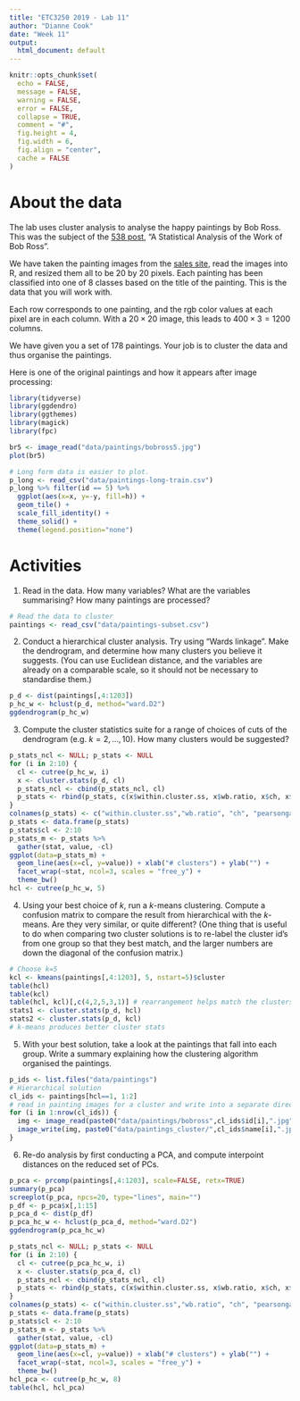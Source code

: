 ```yaml
---
title: "ETC3250 2019 - Lab 11"
author: "Dianne Cook"
date: "Week 11"
output:
  html_document: default
---
```


```r
knitr::opts_chunk$set(
  echo = FALSE,
  message = FALSE,
  warning = FALSE,
  error = FALSE, 
  collapse = TRUE,
  comment = "#",
  fig.height = 4,
  fig.width = 6,
  fig.align = "center",
  cache = FALSE
)
```

# About the data

The lab uses cluster analysis to analyse the happy paintings by Bob Ross. This was the subject of the [538 post](http://fivethirtyeight.com/features/a-statistical-analysis-of-the-work-of-bob-ross/), "A Statistical Analysis of the Work of Bob Ross".

We have taken the painting images from the [sales site](http://www.saleoilpaintings.com/paintings/bob-ross/bob-ross-sale-3_1.html), read the images into R, and resized them all to be 20 by 20 pixels. Each painting has been classified into one of 8 classes based on the title of the painting. This is the data that you will work with.

Each row corresponds to one painting, and the rgb color values at each pixel are in each column. With a $20\times20$ image, this leads to $400\times3=1200$ columns.

We have given you a set of 178 paintings. Your job is to cluster the data and thus organise the paintings.

Here is one of the original paintings and how it appears after image processing:


```r
library(tidyverse)
library(ggdendro)
library(ggthemes)
library(magick)
library(fpc)

br5 <- image_read("data/paintings/bobross5.jpg")
plot(br5)
```

```r
# Long form data is easier to plot.
p_long <- read_csv("data/paintings-long-train.csv")
p_long %>% filter(id == 5) %>%
  ggplot(aes(x=x, y=-y, fill=h)) +
  geom_tile() +
  scale_fill_identity() +
  theme_solid() +
  theme(legend.position="none") 
```

# Activities

1. Read in the data. How many variables? What are the variables summarising? How many paintings are processed?

```r
# Read the data to cluster 
paintings <- read_csv("data/paintings-subset.csv")
```

2. Conduct a hierarchical cluster analysis. Try using "Wards linkage". Make the dendrogram, and determine how many clusters you believe it suggests. (You can use Euclidean distance, and the variables are already on a comparable scale, so it should not be necessary to standardise them.)

```r
p_d <- dist(paintings[,4:1203])
p_hc_w <- hclust(p_d, method="ward.D2")
ggdendrogram(p_hc_w)
```


3. Compute the cluster statistics suite for a range of choices of cuts of the dendrogram (e.g. $k=2, ..., 10$). How many clusters would be suggested?

```r
p_stats_ncl <- NULL; p_stats <- NULL
for (i in 2:10) {
  cl <- cutree(p_hc_w, i)
  x <- cluster.stats(p_d, cl)
  p_stats_ncl <- cbind(p_stats_ncl, cl)
  p_stats <- rbind(p_stats, c(x$within.cluster.ss, x$wb.ratio, x$ch, x$pearsongamma, x$dunn, x$dunn2))
}
colnames(p_stats) <- c("within.cluster.ss","wb.ratio", "ch", "pearsongamma", "dunn", "dunn2")
p_stats <- data.frame(p_stats)
p_stats$cl <- 2:10
p_stats_m <- p_stats %>% 
  gather(stat, value, -cl)
ggplot(data=p_stats_m) + 
  geom_line(aes(x=cl, y=value)) + xlab("# clusters") + ylab("") +
  facet_wrap(~stat, ncol=3, scales = "free_y") + 
  theme_bw()
hcl <- cutree(p_hc_w, 5)
```


4. Using your best choice of $k$, run a $k$-means clustering. Compute a confusion matrix to compare the result from hierarchical with the $k$-means. Are they very similar, or quite different? (One thing that is useful to do when comparing two cluster solutions is to re-label the cluster id's from one group so that they best match, and the larger numbers are down the diagonal of the confusion matrix.)

```r
# Choose k=5
kcl <- kmeans(paintings[,4:1203], 5, nstart=5)$cluster
table(hcl)
table(kcl)
table(hcl, kcl)[,c(4,2,5,3,1)] # rearrangement helps match the clusters
stats1 <- cluster.stats(p_d, hcl)
stats2 <- cluster.stats(p_d, kcl)
# k-means produces better cluster stats
```


5. With your best solution, take a look at the paintings that fall into each group. Write a summary explaining how the clustering algorithm organised the paintings. 

```r
p_ids <- list.files("data/paintings") 
# Hierarchical solution
cl_ids <- paintings[hcl==1, 1:2]
# read in painting images for a cluster and write into a separate directory, to look at externally
for (i in 1:nrow(cl_ids)) {
  img <- image_read(paste0("data/paintings/bobross",cl_ids$id[i],".jpg"))
  image_write(img, paste0("data/paintings_cluster/",cl_ids$name[i],".jpg"))
}
```


6. Re-do analysis by first conducting a PCA, and compute interpoint distances on the reduced set of PCs. 

```r
p_pca <- prcomp(paintings[,4:1203], scale=FALSE, retx=TRUE)
summary(p_pca)
screeplot(p_pca, npcs=20, type="lines", main="")
p_df <- p_pca$x[,1:15]
p_pca_d <- dist(p_df)
p_pca_hc_w <- hclust(p_pca_d, method="ward.D2")
ggdendrogram(p_pca_hc_w)

p_stats_ncl <- NULL; p_stats <- NULL
for (i in 2:10) {
  cl <- cutree(p_pca_hc_w, i)
  x <- cluster.stats(p_pca_d, cl)
  p_stats_ncl <- cbind(p_stats_ncl, cl)
  p_stats <- rbind(p_stats, c(x$within.cluster.ss, x$wb.ratio, x$ch, x$pearsongamma, x$dunn, x$dunn2))
}
colnames(p_stats) <- c("within.cluster.ss","wb.ratio", "ch", "pearsongamma", "dunn", "dunn2")
p_stats <- data.frame(p_stats)
p_stats$cl <- 2:10
p_stats_m <- p_stats %>% 
  gather(stat, value, -cl)
ggplot(data=p_stats_m) + 
  geom_line(aes(x=cl, y=value)) + xlab("# clusters") + ylab("") +
  facet_wrap(~stat, ncol=3, scales = "free_y") + 
  theme_bw()
hcl_pca <- cutree(p_hc_w, 8)
table(hcl, hcl_pca)
```
